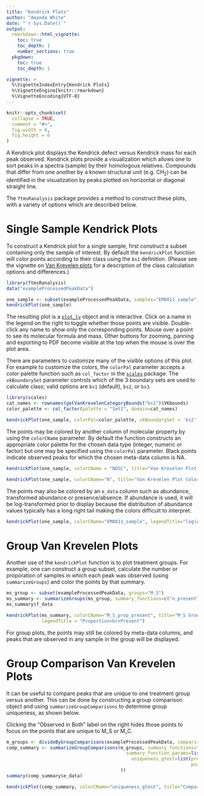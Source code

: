 ```yaml
---
title: "Kendrick Plots"
author: "Amanda White"
date: "`r Sys.Date()`"
output: 
  rmarkdown::html_vignette:
    toc: true
    toc_depth: 1
    number_sections: true
  pkgdown:
    toc: true
    toc_depth: 1

vignette: >
  %\VignetteIndexEntry{Kendrick Plots}
  %\VignetteEngine{knitr::rmarkdown}
  %\VignetteEncoding{UTF-8}
---
```


```r
knitr::opts_chunk$set(
  collapse = TRUE,
  comment = "#>",
  fig.width = 8, 
  fig.height = 6
)
```

A Kendrick plot displays the Kendrick defect versus Kendrick mass for each peak observed. Kendrick plots provide a visualization which allows one to sort peaks in a spectra (sample) by their homologous relatives. Compounds that differ from one another by a known structural unit (e.g. CH<sub>2</sub>) can be identified in the visualization by peaks plotted on horizontal or diagonal straight line.

The `ftmsRanalysis` package 
provides a method to construct these plots, with a variety of options which are described below. 

# Single Sample Kendrick Plots

To construct a Kendrick plot for a single sample, first construct a subset containing only the sample of interest. By default the `kendrickPlot` function will color points according to their class using the `bs1` definition. (Please see the vignette on [Van Krevelen plots]("van_krevelen_plots.html") for a description of the class calculation options and differences.)

```r
library(ftmsRanalysis)
data("exampleProcessedPeakData")

one_sample <- subset(exampleProcessedPeakData, samples="EM0011_sample")
kendrickPlot(one_sample)
```

The resulting plot is a [`plot_ly`](https://cran.r-project.org/package=plotly) object and is interactive. Click on a name in the legend on the right to toggle whether those points are visible. Double-click any name to show only the corresponding points. Mouse over a point to see its molecular formula and mass. Other buttons for zooming, panning and exporting to PDF become visible at the top when the mouse is over the plot area.

There are parameters to customize many of the visible options of this plot. For example to customize the colors, the `colorPal` parameter accepts a color palette function such as `col_factor` in the [`scales`](https://cran.r-project.org/package=scales) package. The `vkBoundarySet` parameter controls which of the 3 boundary sets are used to calculate class; valid options are `bs1` (default), `bs2`, or `bs3`.

```r
library(scales)
cat_names <- rownames(getVanKrevelenCategoryBounds("bs1")$VKbounds)
color_palette <- col_factor(palette = "Set1", domain=cat_names)

kendrickPlot(one_sample, colorPal=color_palette, vkBoundarySet = 'bs2')
```

The points may be colored by another column of molecular property by using the `colorCName` parameter. By default the function constructs an appropriate color palette for the chosen data type (integer, numeric or factor) but one may be specified using the `colorPal` parameter. Black points indicate observed peaks for which the chosen meta-data column is NA.

```r
kendrickPlot(one_sample, colorCName = "NOSC", title="Van Krevelen Plot Colored by NOSC Value")
```

```r
kendrickPlot(one_sample, colorCName="N", title="Van Krevelen Plot Colored by Number of N")
```

The points may also be colored by an `e_data` column such as abundance, transformed abundance or presence/absence. If abundance is used, it will be log-transformed prior to display because the distribution of abundance values typically has a long right tail making the colors difficult to interpret. 

```r
kendrickPlot(one_sample, colorCName="EM0011_sample", legendTitle="log(Abundance)")
```


# Group Van Krevelen Plots

Another use of the `kendrickPlot` function is to plot treatment groups. For example, one can construct a group subset, calculate the number or proporation of samples in which each peak was observed (using `summarizeGroups`) and color the points by that summary.

```r
ms_group <- subset(exampleProcessedPeakData, groups="M_S")
ms_summary <- summarizeGroups(ms_group, summary_functions=c("n_present", "prop_present"))
ms_summary$f_data
```

```r
kendrickPlot(ms_summary, colorCName="M_S_prop_present", title="M_S Group Colored by Proportion of Times Observed", 
             legendTitle = "Proportion<br>Present")
```

For group plots, the points may still be colored by meta-data columns, and peaks that are observed in any sample in the group will be displayed.

# Group Comparison Van Krevelen Plots

It can be useful to compare peaks that are unique to one treatment group versus another. This can be done by constructing a group comparison object and using `summarizeGroupComparisons` to determine group uniqueness, as shown below.

Clicking the "Observed in Both" label on the right hides those points to focus on the points that are unique to M_S or M_C.

```r
m_groups <- divideByGroupComparisons(exampleProcessedPeakData, comparisons=list(c("M_S", "M_C")))[[1]]
comp_summary <- summarizeGroupComparisons(m_groups, summary_functions="uniqueness_gtest", 
                                            summary_function_params=list(
                                              uniqueness_gtest=list(pres_fn="prop", pres_thresh=0.3,
                                                                    pvalue_thresh=0.05)
                                          ))
summary(comp_summary$e_data)

kendrickPlot(comp_summary, colorCName="uniqueness_gtest", title="Comparison of M_S and M_C Groups") 
```

